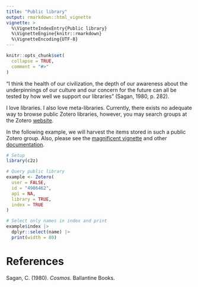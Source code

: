 ---
title: "Public library"
output: rmarkdown::html_vignette
vignette: >
  %\VignetteIndexEntry{Public library}
  %\VignetteEngine{knitr::rmarkdown}
  %\VignetteEncoding{UTF-8}
---

```{r, include = FALSE}
knitr::opts_chunk$set(
  collapse = TRUE,
  comment = "#>"
)
```

"I think the health of our civilization, the depth of our awareness about the 
underpinnings of our culture and our concern for the future can all be tested 
by how well we support our libraries" (Sagan, 1980, p. 282).

I love libraries. I also love meta-libraries. Currently, there exists no 
adequate way to browse public Zotero libraries, however, you may search groups 
at the Zotero [website](https://www.zotero.org/search/type/group).

In the following example, we will harvest the items stored in such a public 
Zotero group. Also, please see the 
[magnificent vignette](https://oeysan.github.io/c2z/articles/c2z_vignette.html) 
and other [documentation](https://oeysan.github.io/c2z/).

```{r example}
# Setup
library(c2z)

# Query public library
example <- Zotero(
  user = FALSE, 
  id = "4986462",
  api = NA,
  library = TRUE,
  index = TRUE
)

# Select only names in index and print
example$index |> 
  dplyr::select(name) |>
  print(width = 80)
``` 

# References

Sagan, C. (1980). *Cosmos*. Ballantine Books.

